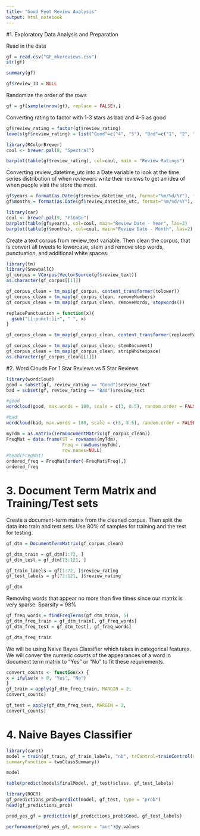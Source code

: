 ```yaml
---
title: "Good Feet Review Analysis"
output: html_notebook
---
```


#1. Exploratory Data Analysis and Preparation

Read in the data
```r
gf = read.csv("GF_mkereviews.csv")
str(gf)
```
```r
summary(gf)
```
```r
gf$review_ID = NULL
```

Randomize the order of the rows
```r
gf = gf[sample(nrow(gf), replace = FALSE),]
```

Converting rating to factor with 1-3 stars as bad and 4-5 as good
```r
gf$review_rating = factor(gf$review_rating)
levels(gf$review_rating) = list("Good"=c("4", "5"), "Bad"=c("1", "2", "3"))
```

```r
library(RColorBrewer)
coul <- brewer.pal(8, "Spectral") 
```
```r
barplot(table(gf$review_rating), col=coul, main = "Review Ratings")
```
Converting review_datetime_utc into a Date variable to look at the time series distribution of when reviewers write their reviews to get an idea of when people visit the store the most.
```r
gf$years = format(as.Date(gf$review_datetime_utc, format="%m/%d/%Y"), format="%Y")
gf$months = format(as.Date(gf$review_datetime_utc, format="%m/%d/%Y"), format="%m")
```
```r
library(car)
coul <- brewer.pal(9, "YlGnBu")
barplot(table(gf$years), col=coul, main="Review Date - Year", las=2)
barplot(table(gf$months), col=coul, main="Review Date - Month", las=2)
```


Create a text corpus from review_text variable. Then clean the corpus, that is convert all tweets to lowercase, stem and remove stop words, punctuation, and additional white spaces. 
```r
library(tm)
library(SnowballC)
gf_corpus = VCorpus(VectorSource(gf$review_text))
as.character(gf_corpus[[1]])
```
```r
gf_corpus_clean = tm_map(gf_corpus, content_transformer(tolower))
gf_corpus_clean = tm_map(gf_corpus_clean, removeNumbers)
gf_corpus_clean = tm_map(gf_corpus_clean, removeWords, stopwords())

replacePunctuation = function(x){
  gsub("[[:punct:]]+", " ", x)
}

gf_corpus_clean = tm_map(gf_corpus_clean, content_transformer(replacePunctuation))

gf_corpus_clean = tm_map(gf_corpus_clean, stemDocument)
gf_corpus_clean = tm_map(gf_corpus_clean, stripWhitespace)
as.character(gf_corpus_clean[[1]])
```
#2. Word Clouds For 1 Star Reviews vs 5 Star Reviews
```r
library(wordcloud)
good = subset(gf, review_rating == "Good")$review_text
bad = subset(gf, review_rating == "Bad")$review_text
```
```r
#good
wordcloud(good, max.words = 100, scale = c(3, 0.5), random.order = FALSE)
```
```r
#bad
wordcloud(bad, max.words = 100, scale = c(3, 0.5), random.order = FALSE)
```

```r
myTdm = as.matrix(TermDocumentMatrix(gf_corpus_clean))
FreqMat = data.frame(ST = rownames(myTdm), 
                     Freq = rowSums(myTdm),
                     row.names=NULL)
#head(FreqMat)
ordered_freq = FreqMat[order(-FreqMat$Freq),]
ordered_freq
```


# 3. Document Term Matrix and Training/Test sets

Create a document-term matrix from the cleaned corpus. Then split the data into train and test sets. Use 80% of samples for training and the rest for testing.
```r
gf_dtm = DocumentTermMatrix(gf_corpus_clean)

gf_dtm_train = gf_dtm[1:72, ]
gf_dtm_test = gf_dtm[73:121, ]

gf_train_labels = gf[1:72, ]$review_rating
gf_test_labels = gf[73:121, ]$review_rating
```

```r
gf_dtm
```
Removing words that appear no more than five times since our matrix is very sparse. Sparsity = 98%
```r
gf_freq_words = findFreqTerms(gf_dtm_train, 5)
gf_dtm_freq_train = gf_dtm_train[, gf_freq_words]
gf_dtm_freq_test = gf_dtm_test[, gf_freq_words]
```
```r
gf_dtm_freq_train
```
We will be using Naive Bayes Classifier which takes in categorical features. We will conver the numeric counts of the appearances of a word in document term matrix to "Yes" or "No" to fit these requirements.
```r
convert_counts <- function(x) {
x = ifelse(x > 0, "Yes", "No")
}
gf_train = apply(gf_dtm_freq_train, MARGIN = 2,
convert_counts)

gf_test = apply(gf_dtm_freq_test, MARGIN = 2,
convert_counts)
```

# 4. Naive Bayes Classifier

```r
library(caret)
model = train(gf_train, gf_train_labels, "nb", trControl=trainControl(method="cv", number=10, classProbs = TRUE,
summaryFunction = twoClassSummary))
```
```r
model
```
```r
table(predict(model$finalModel, gf_test)$class, gf_test_labels)
```
```r
library(ROCR)
gf_predictions_prob=predict(model, gf_test, type = "prob")
head(gf_predictions_prob)
```
```r
pred_yes_gf = prediction(gf_predictions_prob$Good, gf_test_labels)
```
```r
performance(pred_yes_gf, measure = "auc")@y.values
```




